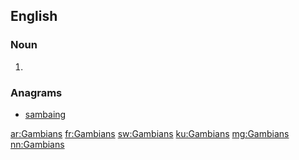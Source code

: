 ==English==

===Noun===
{{head|en|plural}}

# {{plural of|Gambian|lang=en|nocat=1}}

===Anagrams===
* [[sambaing#English|sambaing]]

[[ar:Gambians]]
[[fr:Gambians]]
[[sw:Gambians]]
[[ku:Gambians]]
[[mg:Gambians]]
[[nn:Gambians]]